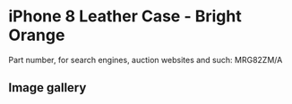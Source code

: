 
# iPhone 8 Leather Case - Bright Orange

Part number, for search engines, auction websites and such: MRG82ZM/A

## Image gallery

<div style={{ width: "768px" }}>
  <GalleryComponent
    images={[
      {
        original: "/everysource/MRG82.png",
        thumbnail: "/everypreview/MRG82.png",
      },
      {
        original: "/everysource/MRG82_AV1_GOLD.png",
        thumbnail: "/everypreview/MRG82_AV1_GOLD.png",
      },
      {
        original: "/everysource/MRG82_AV1_SILVER.png",
        thumbnail: "/everypreview/MRG82_AV1_SILVER.png",
      },
      {
        original: "/everysource/MRG82_AV1_SPACE_GRAY.png",
        thumbnail: "/everypreview/MRG82_AV1_SPACE_GRAY.png",
      },
      {
        original: "/everysource/MRG82_AV2.png",
        thumbnail: "/everypreview/MRG82_AV2.png",
      }
    ]}
  />
</div>